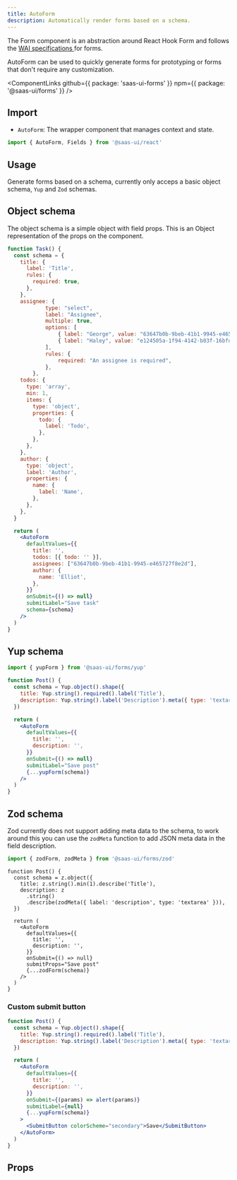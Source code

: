 ```yaml
---
title: AutoForm
description: Automatically render forms based on a schema.
---
```


The Form component is an abstraction around React Hook Form and
follows the [WAI specifications ](https://www.w3.org/WAI/tutorials/forms/) for forms.

AutoForm can be used to quickly generate forms for prototyping or forms that don't require any customization.

<ComponentLinks
  github={{ package: 'saas-ui-forms' }}
  npm={{ package: '@saas-ui/forms' }}
/>

## Import

- `AutoForm`: The wrapper component that manages context and state.

```ts
import { AutoForm, Fields } from '@saas-ui/react'
```

## Usage

Generate forms based on a schema, currently only acceps a basic object schema, `Yup` and `Zod` schemas.

## Object schema

The object schema is a simple object with field props. This is an Object representation of the props on the component.

```jsx
function Task() {
  const schema = {
    title: {
      label: 'Title',
      rules: {
        required: true,
      },
    },
    assignee: {
			type: "select",
			label: "Assignee",
			multiple: true,
			options: [
				{ label: "George", value: "63647b0b-9beb-41b1-9945-e465727f8e2d" },
				{ label: "Haley", value: "e124505a-1f94-4142-b03f-16bfdffa0371" },
			],
			rules: {
				required: "An assignee is required",
			},
		},
    todos: {
      type: 'array',
      min: 1,
      items: {
        type: 'object',
        properties: {
          todo: {
            label: 'Todo',
          },
        },
      },
    },
    author: {
      type: 'object',
      label: 'Author',
      properties: {
        name: {
          label: 'Name',
        },
      },
    },
  }

  return (
    <AutoForm
      defaultValues={{
        title: '',
        todos: [{ todo: '' }],
        assignees: ["63647b0b-9beb-41b1-9945-e465727f8e2d"],
        author: {
          name: 'Elliot',
        },
      }}
      onSubmit={() => null}
      submitLabel="Save task"
      schema={schema}
    />
  )
}
```

## Yup schema

```ts
import { yupForm } from '@saas-ui/forms/yup'
```

```jsx
function Post() {
  const schema = Yup.object().shape({
    title: Yup.string().required().label('Title'),
    description: Yup.string().label('Description').meta({ type: 'textarea' }),
  })

  return (
    <AutoForm
      defaultValues={{
        title: '',
        description: '',
      }}
      onSubmit={() => null}
      submitLabel="Save post"
      {...yupForm(schema)}
    />
  )
}
```

## Zod schema

Zod currently does not support adding meta data to the schema, to work around this
you can use the `zodMeta` function to add JSON meta data in the field description.

```ts
import { zodForm, zodMeta } from '@saas-ui/forms/zod'
```

```tsx
function Post() {
  const schema = z.object({
    title: z.string().min(1).describe('Title'),
    description: z
      .string()
      .describe(zodMeta({ label: 'description', type: 'textarea' })),
  })

  return (
    <AutoForm
      defaultValues={{
        title: '',
        description: '',
      }}
      onSubmit={() => null}
      submitProps="Save post"
      {...zodForm(schema)}
    />
  )
}
```

### Custom submit button

```jsx
function Post() {
  const schema = Yup.object().shape({
    title: Yup.string().required().label('Title'),
    description: Yup.string().label('Description').meta({ type: 'textarea' }),
  })

  return (
    <AutoForm
      defaultValues={{
        title: '',
        description: '',
      }}
      onSubmit={(params) => alert(params)}
      submitLabel={null}
      {...yupForm(schema)}
    >
      <SubmitButton colorScheme="secondary">Save</SubmitButton>
    </AutoForm>
  )
}
```

## Props

<PropsTable of="AutoForm" />
